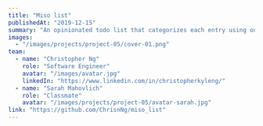 ---
title: "Miso list"
publishedAt: "2019-12-15"
summary: "An opinionated todo list that categorizes each entry using our categorization logic built with Google's relevancy algorithm."
images:
  - "/images/projects/project-05/cover-01.png"
team:
  - name: "Christopher Ng"
    role: "Software Engineer"
    avatar: "/images/avatar.jpg"
    linkedIn: "https://www.linkedin.com/in/christopherkyleng/"
  - name: "Sarah Mahovlich"
    role: "Classmate"
    avatar: "/images/projects/project-05/avatar-sarah.jpg"
link: "https://github.com/ChrisnNg/miso_list"
---
